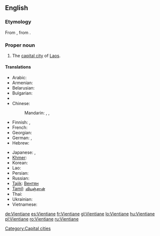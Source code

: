 {{wikipedia}}
==English==

===Etymology===
From {{etyl|fr}} {{term|Vientiane|lang=fr}}, from {{etyl|lo}} {{term|ວຽງຈັນ|tr=wiang-can|sc=Laoo}}.

===Proper noun===
{{en-proper noun}}

# The [[capital city]] of [[Laos]].

====Translations====
{{trans-top|capital of Laos}}
* Arabic: {{t|ar|فيانتيان|m|tr=Fiyantiyaan|sc=Arab}}
* Armenian: {{t|hy|Վյենտյան|tr=Vyentyan|sc=Armn}}
* Belarusian: {{t|be|Віенцьян|m|tr=Vijencján|sc=Cyrl}}
* Bulgarian: {{t|bg|Виентян|m|tr=Vientján|sc=Cyrl}}
* {{trreq|Burmese}}
* Chinese:
*: Mandarin: {{t|zh|永珍|tr=Yǒngzhēn|sc=Hani}}, {{t|zh|萬象|sc=Hani}},  {{t|zh|万象|tr=Wànxiàng|sc=Hani}}
* Finnish: {{t-|fi|Vientiane}}, {{t-|fi|Viangchan}}
* French: {{t+|fr|Vientiane}}
* Georgian: {{t|ka|ვიენტიანი|tr=vientiani|sc=Geor}}
* German: {{t|de|Vientiane|n}},  {{t|de|Vieng Chan|n}}
* Hebrew: {{t|he|ויינטיאן|sc=Hebr}}
{{trans-mid}}
* Japanese: {{t|ja|ビエンチャン|tr=Bienchan|sc=Jpan}},  {{t|ja|ヴィエンチャン|tr=Vienchan|sc=Jpan}}
* [[Khmer]]: {{t|km|ខេត្ត​វៀងច័ន្ទន៍|tr=grong wiang jan|sc=Khmr}}
* Korean: {{t|ko|비엔티안|tr=Biantian|sc=Kore}}
* Lao: {{t-|lo|ວຽງຈັນ|tr=wiang-can|sc=Laoo|xs=Lao}}
* Persian: {{t|fa|وینتیان|tr=ventiân|sc=fa-Arab}}
* Russian: {{t|ru|Вьентьян|m|tr=V'jentján|sc=Cyrl}}
* [[Tajik]]: [[Вентян]]
* [[Tamil]]: [[வியஞ்சான்]]
* Thai: {{t|th|เวียงจันทน์|tr=wiang jan|sc=Thai}}
* Ukrainian: {{t|uk|В'єнтьян|m|tr=V'jentján|sc=Cyrl}}
* Vietnamese: {{t|vi|Viêng Chăn|xs=Vietnamese}}
{{trans-bottom}}

[[Category:Capital cities]]

[[de:Vientiane]]
[[es:Vientiane]]
[[fr:Vientiane]]
[[gl:Vientiane]]
[[lo:Vientiane]]
[[hu:Vientiane]]
[[pl:Vientiane]]
[[ro:Vientiane]]
[[ru:Vientiane]]